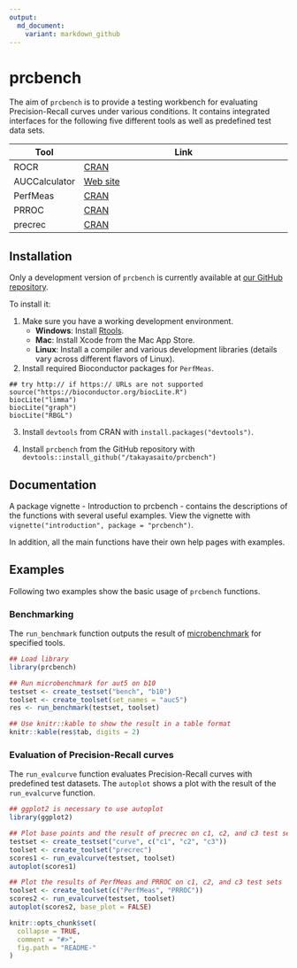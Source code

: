 ```yaml
---
output:
  md_document:
    variant: markdown_github
---
```


<!-- README.md is generated from README.Rmd. Please edit that file -->

# prcbench

The aim of `prcbench` is to provide a testing workbench for evaluating 
Precision-Recall curves under various conditions. It contains integrated 
interfaces for the following five different tools as well as predefined test 
data sets. 

| Tool          | Link                                                     |
| ------------- | -------------------------------------------------------- |
| ROCR          | [CRAN](https://cran.r-project.org/web/packages/ROCR)     |
| AUCCalculator | [Web site](http://mark.goadrich.com/programs/AUC)        |
| PerfMeas      | [CRAN](https://cran.r-project.org/web/packages/PerfMeas) |
| PRROC         | [CRAN](https://cran.r-project.org/web/packages/PRROC)    |
| precrec       | [CRAN](https://cran.r-project.org/web/packages/precrec)  |

## Installation
Only a development version of `prcbench` is currently available at 
[our GitHub repository](https://github.com/takayasaito/prcbench). 

To install it:

  1. Make sure you have a working development environment.
      * **Windows**: Install [Rtools](http://cran.r-project.org/bin/windows/Rtools/).
      * **Mac**: Install Xcode from the Mac App Store.
      * **Linux**: Install a compiler and various development libraries (details vary across different flavors of Linux).

  2.  Install required Bioconductor packages for `PerfMeas`.
```
## try http:// if https:// URLs are not supported
source("https://bioconductor.org/biocLite.R")
biocLite("limma")
biocLite("graph")
biocLite("RBGL")
```
  3.  Install `devtools` from CRAN with `install.packages("devtools")`.

  4.  Install `prcbench` from the GitHub repository with `devtools::install_github("/takayasaito/prcbench")`

## Documentation
A package vignette - Introduction to prcbench - contains the descriptions of the functions with several useful examples. View the vignette with `vignette("introduction", package = "prcbench")`.

In addition, all the main functions have their own help pages with examples.

## Examples

Following two examples show the basic usage of `prcbench` functions.

### Benchmarking

The `run_benchmark` function outputs the result of [microbenchmark](https://cran.r-project.org/web/packages/microbenchmark) for 
specified tools.
```r
## Load library
library(prcbench)

## Run microbenchmark for aut5 on b10
testset <- create_testset("bench", "b10")
toolset <- create_toolset(set_names = "auc5")
res <- run_benchmark(testset, toolset)

## Use knitr::kable to show the result in a table format
knitr::kable(res$tab, digits = 2)
```

### Evaluation of Precision-Recall curves
The `run_evalcurve` function evaluates Precision-Recall curves with predefined
test datasets. The `autoplot` shows a plot with the result of the 
`run_evalcurve` function.

```r
## ggplot2 is necessary to use autoplot
library(ggplot2)

## Plot base points and the result of precrec on c1, c2, and c3 test sets
testset <- create_testset("curve", c("c1", "c2", "c3"))
toolset <- create_toolset("precrec")
scores1 <- run_evalcurve(testset, toolset)
autoplot(scores1)

## Plot the results of PerfMeas and PRROC on c1, c2, and c3 test sets
toolset <- create_toolset(c("PerfMeas", "PRROC"))
scores2 <- run_evalcurve(testset, toolset)
autoplot(scores2, base_plot = FALSE)
```


```r
knitr::opts_chunk$set(
  collapse = TRUE,
  comment = "#>",
  fig.path = "README-"
)
```
